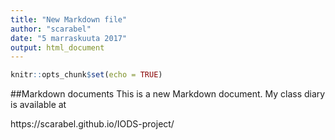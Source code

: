 ```yaml
---
title: "New Markdown file"
author: "scarabel"
date: "5 marraskuuta 2017"
output: html_document
---
```


```r
knitr::opts_chunk$set(echo = TRUE)
```

##Markdown documents
This is a new Markdown document.
My class diary is available at

https://scarabel.github.io/IODS-project/